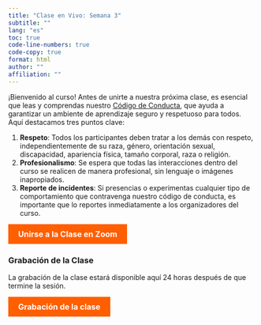 ```yaml
---
title: "Clase en Vivo: Semana 3"
subtitle: ""
lang: "es"
toc: true
code-line-numbers: true
code-copy: true
format: html
author: ""
affiliation: ""
---
```


¡Bienvenido al curso! Antes de unirte a nuestra próxima clase, es esencial que leas y comprendas nuestro <a href="https://aprendetidyverse.com/fundamentos_r/codigo_conducta.html">Código de Conducta</a>, que ayuda a garantizar un ambiente de aprendizaje seguro y respetuoso para todos. Aquí destacamos tres puntos clave:

1. <strong>Respeto</strong>: Todos los participantes deben tratar a los demás con respeto, independientemente de su raza, género, orientación sexual, discapacidad, apariencia física, tamaño corporal, raza o religión.
2. <strong>Profesionalismo</strong>: Se espera que todas las interacciones dentro del curso se realicen de manera profesional, sin lenguaje o imágenes inapropiados.
3. <strong>Reporte de incidentes</strong>: Si presencias o experimentas cualquier tipo de comportamiento que contravenga nuestro código de conducta, es importante que lo reportes inmediatamente a los organizadores del curso.

<a href="https://bit.ly/3LRxwps" style="background-color: #FF5F00; color: white; padding: 10px 20px; border: none; border-radius: 0px; text-decoration: none; font-size: 16px; font-weight: bold; display: inline-block; cursor: pointer; transition: background-color 0.3s ease;">Unirse a la Clase en Zoom</a>

<div style="margin-top: 20px;">
<h3>Grabación de la Clase</h3>
<p>La grabación de la clase estará disponible aquí 24 horas después de que termine la sesión.</p>
<a href="https://us06web.zoom.us/rec/share/lncrnkAcdwXmJIPGb9j9S30gxyjl6wR7k97mfrwbxV2_JdLFjNUbrfL-tJBjw0-3.9wK3G-Cr4MV2Q2z-" style="background-color: #FF5F00; color: white; padding: 10px 20px; border: none; border-radius: 0px; text-decoration: none; font-size: 16px; font-weight: bold; display: inline-block; cursor: pointer; transition: background-color 0.3s ease;">Grabación de la clase</a>
</div>